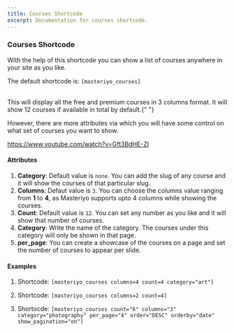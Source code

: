 ```yaml
---
title: Courses Shortcode
excerpt: Documentation for courses shortcode.
---
```


### Courses Shortcode

With the help of this shortcode you can show a list of courses anywhere in your site as you like.

The default shortcode is: `[masteriyo_courses]`

<br />
This will display all the free and premium courses in 3 columns format. It will show
12 courses if available in total by default.{" "}

However, there are more attributes via which you will have some control on what set of courses you want to show.

<Embed>https://www.youtube.com/watch?v=Gft3BdHE-ZI</Embed>

#### Attributes

1. **Category**: Default value is `none`. You can add the slug of any course and it will show the courses of that particular slug.
2. **Columns**: Defaut value is `3`. You can choose the columns value ranging from **1** to **4**, as Masteriyo supports upto 4 columns while showing the courses.
3. **Count**: Default value is `12`. You can set any number as you like and it will show that number of courses.
4. **Category**: Write the name of the category. The courses under this category will only be shown in that page.
5. **per_page**: You can create a showcase of the courses on a page and set the number of courses to appear per slide.

#### Examples

1. Shortcode: `[masteriyo_courses columns=4 count=4 category="art"]`

2. Shortcode: `[masteriyo_courses columns=2 count=4]`

3. Shortocde: `[masteriyo_courses count="6" columns="3" category="photography" per_page="4" order="DESC" orderby="date" show_pagination="on"]`
